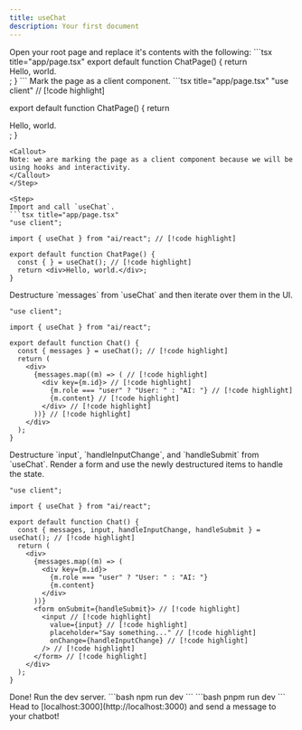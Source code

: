```yaml
---
title: useChat
description: Your first document
---
```


<Steps>

<Step>
Open your root page and replace it's contents with the following:
```tsx title="app/page.tsx"
export default function ChatPage() {
  return <div>Hello, world.</div>;
}
```
</Step>

<Step>
Mark the page as a client component.
```tsx title="app/page.tsx"
"use client" // [!code highlight]

export default function ChatPage() {
  return <div>Hello, world.</div>;
}
```
<Callout>
Note: we are marking the page as a client component because we will be using hooks and interactivity.
</Callout>
</Step>

<Step>
Import and call `useChat`.
```tsx title="app/page.tsx"
"use client";

import { useChat } from "ai/react"; // [!code highlight]

export default function ChatPage() {
  const { } = useChat(); // [!code highlight]
  return <div>Hello, world.</div>;
}
```
</Step>

<Step>
Destructure `messages` from `useChat` and then iterate over them in the UI.

```tsx title="app/page.tsx"
"use client";

import { useChat } from "ai/react";

export default function Chat() {
  const { messages } = useChat(); // [!code highlight]
  return (
    <div>
      {messages.map((m) => ( // [!code highlight]
        <div key={m.id}> // [!code highlight]
          {m.role === "user" ? "User: " : "AI: "} // [!code highlight]
          {m.content} // [!code highlight]
        </div> // [!code highlight]
      ))} // [!code highlight]
    </div>
  );
}
```
</Step>
<Step>
Destructure `input`, `handleInputChange`, and `handleSubmit` from `useChat`. Render a form and use the newly destructured items to handle the state.

```tsx title="app/page.tsx"
"use client";

import { useChat } from "ai/react";

export default function Chat() {
  const { messages, input, handleInputChange, handleSubmit } = useChat(); // [!code highlight]
  return (
    <div>
      {messages.map((m) => (
        <div key={m.id}>
          {m.role === "user" ? "User: " : "AI: "}
          {m.content}
        </div>
      ))}
      <form onSubmit={handleSubmit}> // [!code highlight]
        <input // [!code highlight]
          value={input} // [!code highlight]
          placeholder="Say something..." // [!code highlight]
          onChange={handleInputChange} // [!code highlight]
        /> // [!code highlight]
      </form> // [!code highlight]
    </div>
  );
}
```
</Step>

<Step>
Done! Run the dev server.
<Tabs items={['npm', 'pnpm']} persist>
  <Tab value="npm">
  ```bash
  npm run dev
  ```
  </Tab>
  <Tab value="pnpm">
  ```bash
  pnpm run dev
  ```
  </Tab>
</Tabs>

</Step>
<Step>
Head to [localhost:3000](http://localhost:3000) and send a message to your chatbot!
</Step>


</Steps>

